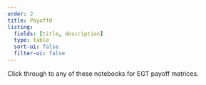 ```yaml
---
order: 2
title: Payoffd
listing:
  fields: [title, description]
  type: table
  sort-ui: false
  filter-ui: false
---
```


Click through to any of these notebooks for EGT payoff matrices.
